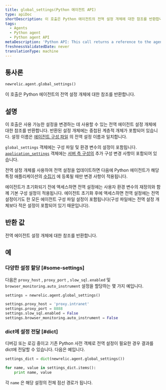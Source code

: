 ```yaml
---
title: global_settings(Python 에이전트 API)
type: apiDoc
shortDescription: 이 호출은 Python 에이전트의 전역 설정 개체에 대한 참조를 반환합니다.
tags:
  - Agents
  - Python agent
  - Python agent API
metaDescription: 'Python API: This call returns a reference to the agent''s global settings object.'
freshnessValidatedDate: never
translationType: machine
---
```


## 통사론

```py
newrelic.agent.global_settings()
```

이 호출은 Python 에이전트의 전역 설정 개체에 대한 참조를 반환합니다.

## 설명

이 호출은 사용 가능한 설정을 변경하는 데 사용할 수 있는 전역 에이전트 설정 개체에 대한 참조를 반환합니다. 반환된 설정 개체에는 중첩된 계층적 개체가 포함되어 있습니다. 설정 이름은 [에이전트 구성 파일](/docs/agents/python-agent/installation-and-configuration/python-agent-configuration) 의 전역 설정 이름과 일치합니다.

`global_settings` 객체에는 구성 파일 및 환경 변수의 설정이 포함됩니다. [`application_settings`](/docs/agents/python-agent/python-agent-api/application_settings) 객체에는 [서버 측 구성의](/docs/agents/manage-apm-agents/configuration/configure-agent#ssc) 추가 구성 변경 사항이 포함되어 있습니다.

전역 설정 개체를 사용하여 전역 설정을 업데이트하면 다음에 Python 에이전트가 해당 특정 애플리케이션의 [수집기](/docs/accounts-partnerships/education/getting-started-new-relic/glossary#collector) 에 등록될 때만 변경 사항이 적용됩니다.

에이전트가 초기화되기 전에 액세스하면 전역 설정에는 사용자 환경 변수의 재정의와 함께 기본 구성 설정이 적용됩니다. 에이전트 초기화 후에 액세스하면 전역 설정에는 전역 설정이기도 한 모든 에이전트 구성 파일 설정이 포함됩니다(구성 파일에는 전역 설정 개체보다 적은 설정이 포함되어 있기 때문입니다).

## 반환 값

전역 에이전트 설정 개체에 대한 참조를 반환합니다.

## 예

### 다양한 설정 할당 [#some-settings]

다음은 `proxy_host` , `proxy_port` , `slow_sql.enabled` 및 `browser_monitoring.auto_instrument` 설정을 할당하는 몇 가지 예입니다.

```py
settings = newrelic.agent.global_settings()

settings.proxy_host = 'proxy.intranet' 
settings.proxy_port = 8888
settings.slow_sql.enabled = False
settings.browser_monitoring.auto_instrument = False
```

### dict에 설정 전달 [#dict]

디버깅 또는 로깅 중이고 기존 Python 사전 객체로 전역 설정이 필요한 경우 결과를 dict에 전달할 수 있습니다. 다음은 예입니다.

```py
settings_dict = dict(newrelic.agent.global_settings())

for name, value in settings_dict.items():
    print name, value
```

각 `name` 은 해당 설정의 전체 점선 경로가 됩니다.